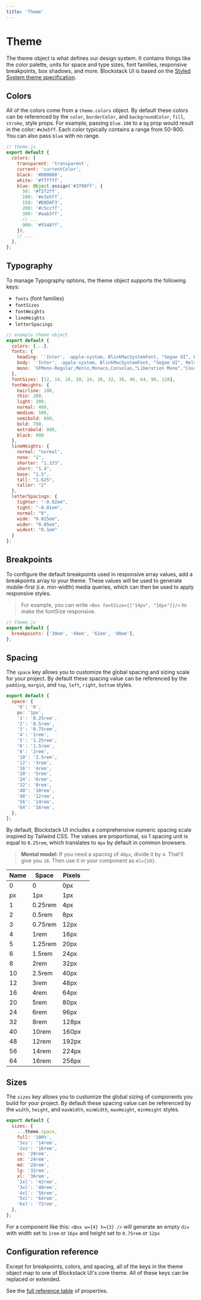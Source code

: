```yaml
---
title: 'Theme'
---
```



# Theme

The theme object is what defines our design system. It contains things like the color
palette, units for space and type sizes, font families, responsive breakpoints,
box shadows, and more. Blockstack UI is based on the
[Styled System theme specification](https://system-ui.com/theme/).

## Colors

All of the colors come from a `theme.colors` object. By default these
colors can be referenced by the `color`, `borderColor`, and `backgroundColor`,
`fill`, `stroke`, style props. For example, passing `blue.100` to a `bg`
prop would result in the color: `#e3e5ff`. Each color typically contains a range from 50-900.
You can also pass `blue` with no range.

```js
// theme.js
export default {
  colors: {
    transparent: 'transparent',
    current: 'currentColor',
    black: '#000000',
    white: '#ffffff',
    blue: Object.assign('#3700ff', {
      50: '#f2f2ff',
      100: '#e3e5ff',
      150: '#D8DAF3',
      200: '#c5ccff',
      300: '#aab3ff',
      // ...
      900: '#5548ff',
    }),
    // ...
  },
};
```

<Colors />

## Typography

To manage Typography options, the theme object supports the following keys:

- `fonts` (font families)
- `fontSizes`
- `fontWeights`
- `lineHeights`
- `letterSpacings`

```js
// example theme object
export default {
  colors: {...},
  fonts: {
    heading: `'Inter', -apple-system, BlinkMacSystemFont, "Segoe UI", Helvetica, Arial, sans-serif, "Apple Color Emoji", "Segoe UI Emoji", "Segoe UI Symbol"`,
    body: `'Inter', -apple-system, BlinkMacSystemFont, "Segoe UI", Helvetica, Arial, sans-serif, "Apple Color Emoji", "Segoe UI Emoji", "Segoe UI Symbol"`,
    mono: `SFMono-Regular,Menlo,Monaco,Consolas,"Liberation Mono","Courier New",monospace`
  },
  fontSizes: [12, 14, 16, 20, 24, 28, 32, 36, 48, 64, 96, 128],
  fontWeights: {
    hairline: 100,
    thin: 200,
    light: 300,
    normal: 400,
    medium: 500,
    semibold: 600,
    bold: 700,
    extrabold: 800,
    black: 900
  },
  lineHeights: {
    normal: "normal",
    none: "1",
    shorter: "1.333",
    short: "1.4",
    base: "1.5",
    tall: "1.625",
    taller: "2"
  },
  letterSpacings: {
    tighter: "-0.02em",
    tight: "-0.01em",
    normal: "0",
    wide: "0.025em",
    wider: "0.05em",
    widest: "0.1em"
  }
};
```

## Breakpoints

To configure the default breakpoints used in responsive array values, add a
breakpoints array to your theme. These values will be used to generate
mobile-first (i.e. min-width) media queries, which can then be used to apply
responsive styles.

> For example, you can write `<Box fontSize={["14px", "16px"]}/>` to make the
> fontSize responsive.

```js
// theme.js
export default {
  breakpoints: ['30em', '48em', '62em', '80em'],
};
```

## Spacing

The `space` key allows you to customize the global spacing and sizing scale for
your project. By default these spacing value can be referenced by the `padding`,
`margin`, and `top`, `left`, `right`, `bottom` styles.

```js
export default {
  space: {
    '0': '0',
    px: '1px',
    '1': '0.25rem',
    '2': '0.5rem',
    '3': '0.75rem',
    '4': '1rem',
    '5': '1.25rem',
    '6': '1.5rem',
    '8': '2rem',
    '10': '2.5rem',
    '12': '3rem',
    '16': '4rem',
    '20': '5rem',
    '24': '6rem',
    '32': '8rem',
    '40': '10rem',
    '48': '12rem',
    '56': '14rem',
    '64': '16rem',
  },
};
```

By default, Blockstack UI includes a comprehensive numeric spacing scale inspired by
Tailwind CSS. The values are proportional, so 1 spacing unit is equal to
`0.25rem`, which translates to `4px` by default in common browsers.

> **Mental model:** If you need a spacing of `40px`, divide it by `4`. That'll
> give you `10`. Then use it in your component as `ml={10}`.

| Name | Space   | Pixels |                               |
| ---- | ------- | ------ | ----------------------------- |
| 0    | 0       | 0px    | <Box bg="blue" h="4" w="0"/>  |
| px   | 1px     | 1px    | <Box bg="blue" h="4" w="px"/> |
| 1    | 0.25rem | 4px    | <Box bg="blue" h="4" w="1"/>  |
| 2    | 0.5rem  | 8px    | <Box bg="blue" h="4" w="2"/>  |
| 3    | 0.75rem | 12px   | <Box bg="blue" h="4" w="3"/>  |
| 4    | 1rem    | 16px   | <Box bg="blue" h="4" w="4"/>  |
| 5    | 1.25rem | 20px   | <Box bg="blue" h="4" w="5"/>  |
| 6    | 1.5rem  | 24px   | <Box bg="blue" h="4" w="6"/>  |
| 8    | 2rem    | 32px   | <Box bg="blue" h="4" w="8"/>  |
| 10   | 2.5rem  | 40px   | <Box bg="blue" h="4" w="10"/> |
| 12   | 3rem    | 48px   | <Box bg="blue" h="4" w="12"/> |
| 16   | 4rem    | 64px   | <Box bg="blue" h="4" w="16"/> |
| 20   | 5rem    | 80px   | <Box bg="blue" h="4" w="20"/> |
| 24   | 6rem    | 96px   | <Box bg="blue" h="4" w="24"/> |
| 32   | 8rem    | 128px  | <Box bg="blue" h="4" w="32"/> |
| 40   | 10rem   | 160px  | <Box bg="blue" h="4" w="40"/> |
| 48   | 12rem   | 192px  | <Box bg="blue" h="4" w="48"/> |
| 56   | 14rem   | 224px  | <Box bg="blue" h="4" w="56"/> |
| 64   | 16rem   | 256px  | <Box bg="blue" h="4" w="64"/> |

## Sizes

The `sizes` key allows you to customize the global sizing of components you
build for your project. By default these spacing value can be referenced by the
`width`, `height`, and `maxWidth`, `minWidth`, `maxHeight`, `minHeight` styles.

```js
export default {
  sizes: {
    ...theme.space,
    full: '100%',
    '3xs': '14rem',
    '2xs': '16rem',
    xs: '20rem',
    sm: '24rem',
    md: '28rem',
    lg: '32rem',
    xl: '36rem',
    '2xl': '42rem',
    '3xl': '48rem',
    '4xl': '56rem',
    '5xl': '64rem',
    '6xl': '72rem',
  },
};
```

For a component like this: `<Box w={4} h={3} />` will generate an empty `div`
with width set to `1rem` or `16px` and height set to `0.75rem` or `12px`

## Configuration reference

Except for breakpoints, colors, and spacing, all of the keys in the theme object
map to one of Blockstack UI's core theme. All of these keys can be replaced or
extended.

See the [full reference table](https://styled-system.com/table) of properties.
